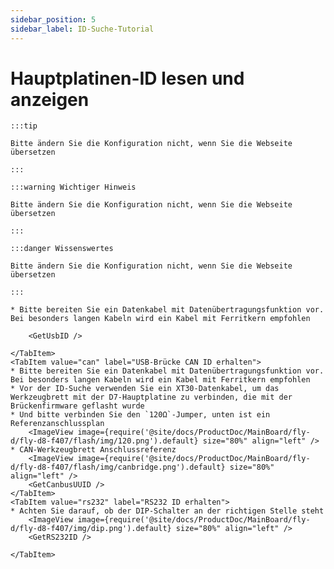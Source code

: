 ```yaml
---
sidebar_position: 5
sidebar_label: ID-Suche-Tutorial
---
```




# Hauptplatinen-ID lesen und anzeigen

    :::tip

    Bitte ändern Sie die Konfiguration nicht, wenn Sie die Webseite übersetzen

    :::

    :::warning Wichtiger Hinweis

    Bitte ändern Sie die Konfiguration nicht, wenn Sie die Webseite übersetzen

    :::

    :::danger Wissenswertes

    Bitte ändern Sie die Konfiguration nicht, wenn Sie die Webseite übersetzen

    :::

<Tabs>
    <TabItem value="usb" label="USB ID erhalten" default>
        
    * Bitte bereiten Sie ein Datenkabel mit Datenübertragungsfunktion vor. Bei besonders langen Kabeln wird ein Kabel mit Ferritkern empfohlen
    
        <GetUsbID />
        
    </TabItem>
    <TabItem value="can" label="USB-Brücke CAN ID erhalten">
    * Bitte bereiten Sie ein Datenkabel mit Datenübertragungsfunktion vor. Bei besonders langen Kabeln wird ein Kabel mit Ferritkern empfohlen
    * Vor der ID-Suche verwenden Sie ein XT30-Datenkabel, um das Werkzeugbrett mit der D7-Hauptplatine zu verbinden, die mit der Brückenfirmware geflasht wurde
    * Und bitte verbinden Sie den `120Ω`-Jumper, unten ist ein Referenzanschlussplan
        <ImageView image={require('@site/docs/ProductDoc/MainBoard/fly-d/fly-d8-f407/flash/img/120.png').default} size="80%" align="left" />
    * CAN-Werkzeugbrett Anschlussreferenz
        <ImageView image={require('@site/docs/ProductDoc/MainBoard/fly-d/fly-d8-f407/flash/img/canbridge.png').default} size="80%" align="left" />   
        <GetCanbusUUID />
    </TabItem>
    <TabItem value="rs232" label="RS232 ID erhalten">
    * Achten Sie darauf, ob der DIP-Schalter an der richtigen Stelle steht
        <ImageView image={require('@site/docs/ProductDoc/MainBoard/fly-d/fly-d8-f407/img/dip.png').default} size="80%" align="left" />              
        <GetRS232ID />

    </TabItem>
</Tabs>

